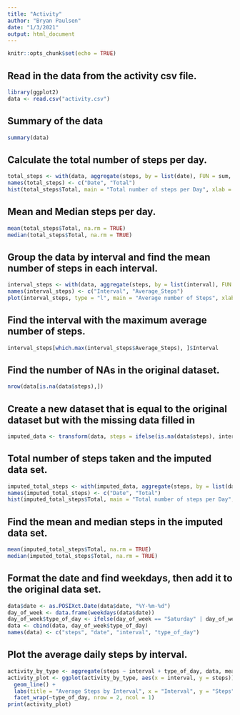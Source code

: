 ```yaml
---
title: "Activity"
author: "Bryan Paulsen"
date: "1/3/2021"
output: html_document
---
```


```r
knitr::opts_chunk$set(echo = TRUE)
```

## Read in the data from the activity csv file.
```r
library(ggplot2)
data <- read.csv("activity.csv")
```

## Summary of the data
```r
summary(data)
```

## Calculate the total number of steps per day.
```r
total_steps <- with(data, aggregate(steps, by = list(date), FUN = sum, na.rm = TRUE))
names(total_steps) <- c("Date", "Total")
hist(total_steps$Total, main = "Total number of steps per Day", xlab = "Steps", breaks = seq(0,25000, by=1000))
```

## Mean and Median steps per day.
```r
mean(total_steps$Total, na.rm = TRUE)
median(total_steps$Total, na.rm = TRUE)
```

## Group the data by interval and find the mean number of steps in each interval.
```r
interval_steps <- with(data, aggregate(steps, by = list(interval), FUN = mean, na.rm = TRUE))
names(interval_steps) <- c("Interval", "Average_Steps")
plot(interval_steps, type = "l", main = "Average number of Steps", xlab = "Interval", ylab = "Steps")
```

## Find the interval with the maximum average number of steps.
```r
interval_steps[which.max(interval_steps$Average_Steps), ]$Interval
```

## Find the number of NAs in the original dataset.
```r
nrow(data[is.na(data$steps),])
```

## Create a new dataset that is equal to the original dataset but with the missing data filled in
```r
imputed_data <- transform(data, steps = ifelse(is.na(data$steps), interval_steps$Average_Steps, data$steps))
```

## Total number of steps taken and the imputed data set.
```r
imputed_total_steps <- with(imputed_data, aggregate(steps, by = list(date), FUN = sum, na.rm = TRUE))
names(imputed_total_steps) <- c("Date", "Total")
hist(imputed_total_steps$Total, main = "Total number of steps per Day", xlab = "Steps", breaks = seq(0,25000, by=1000))
```

## Find the mean and median steps in the imputed data set.
```r
mean(imputed_total_steps$Total, na.rm = TRUE)
median(imputed_total_steps$Total, na.rm = TRUE)
```

## Format the date and find weekdays, then add it to the original data set.
```r
data$date <- as.POSIXct.Date(data$date, "%Y-%m-%d")
day_of_week <- data.frame(weekdays(data$date))
day_of_week$type_of_day <- ifelse(day_of_week == "Saturday" | day_of_week == "Sunday", "Weekend", "Weekday")
data <- cbind(data, day_of_week$type_of_day)
names(data) <- c("steps", "date", "interval", "type_of_day")
```

## Plot the average daily steps by interval.
```r
activity_by_type <- aggregate(steps ~ interval + type_of_day, data, mean, na.rm = TRUE)
activity_plot <- ggplot(activity_by_type, aes(x = interval, y = steps)) + 
  geom_line() + 
  labs(title = "Average Steps by Interval", x = "Interval", y = "Steps") + 
  facet_wrap(~type_of_day, nrow = 2, ncol = 1)
print(activity_plot)
```
